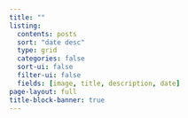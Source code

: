 ```yaml
---
title: ""
listing:
  contents: posts
  sort: "date desc"
  type: grid
  categories: false
  sort-ui: false
  filter-ui: false
  fields: [image, title, description, date]
page-layout: full
title-block-banner: true
---
```



